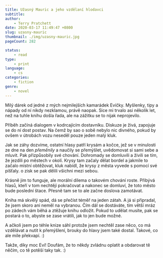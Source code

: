 ```yaml
---
title: Užasný Mauric a jeho vzdělaní hlodavci
subtitle:
author:
    - Terry Pratchett
date: 2020-03-17 11:49:47 +0800
slug: uzasny-mauric
thumbnail: ./img/uzasny-mauric.jpg
pageCount: 282

status:
    - read
type:
    - print
language:
    - cs
categories:
    - fiction
genre:
    - novel
---
```

Milý dárek od jedné z mých nejmilejších kamarádek Evičky. Myšlenky, tipy a nápady od ní nikdy nezklamou, právě naopak. Sice mi trvalo asi několik let, než na tuhle knihu došla řada, ale na zážitku se to nijak neprojevilo.

Příběh začíná dialogem v kodrcajícím dostavníku. Diskuze je živá, zapojuje se do ní dost postav. Na čemž by sao o sobě nebylo nic divného, pokud by ovšem v útrobách vozu neseděl pouze jeden malý kluk.

Jak se záhy dozvíme, ostatní hlasy patří krysám a kočce, jež se v minulosti ze dne na den <em>přeměnily</em> a naučily se přemýšlet, uvědomovat si sami sebe a mluvit. Pak přizpůsobily své chování. Dohromady se domluvili a živili se tím, že jezdili po městech v okolí. Krysy tam začaly dělat bordel a jakmile to začalo místní obtěžovat, kluk nabídl, že krysy z města vyvede s pomocí své píšťaly. o zisk se pak dělili všichni mezi sebou.

Krásně jim to funguje, ale morální dilema o takovém chování roste. Přibývá hlasů, kteří v tom nechtějí pokračovat a nakonec se domluví, že toto město bude poslední štace. Přesně tam se to ale začne doslova zamotávat.

Kniha má skvělý spád, dá se přečíst téměř na jeden zátah. A já si připradal, že jsem skoro ani neměl na vybranou. Čím dál se dostáváte, tím větší mráz po zádech vám běhá a ztěžuje knihu odložit. Pokud to udělat musíte, pak se postará o to, abyste se zase vrátili, jak to jen bude možné.

A ačkoli jsem po téhle knize sáhl protože jsem nechtěl zase něco, co má vzdělávat a nutit k přemýšlení, brouky do hlavy jsem také dostal. Takové, co ale mile překvapí. :)

Takže, díky moc Eví! Doufám, že to někdy zvládnu oplatit a obdarovat tě něčím, co tě potěší taky tak. :)
